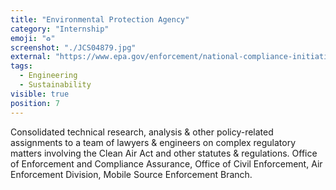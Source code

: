 ```yaml
---
title: "Environmental Protection Agency"
category: "Internship"
emoji: "♻️"
screenshot: "./JCS04879.jpg"
external: "https://www.epa.gov/enforcement/national-compliance-initiative-stopping-aftermarket-defeat-devices-vehicles-and-engines"
tags:
  - Engineering
  - Sustainability
visible: true
position: 7
---
```


Consolidated technical research, analysis & other policy-related assignments to a team of lawyers & engineers on complex regulatory matters involving the Clean Air Act and other statutes & regulations. Office of Enforcement and Compliance Assurance, Office of Civil Enforcement, Air Enforcement Division, Mobile Source Enforcement Branch.